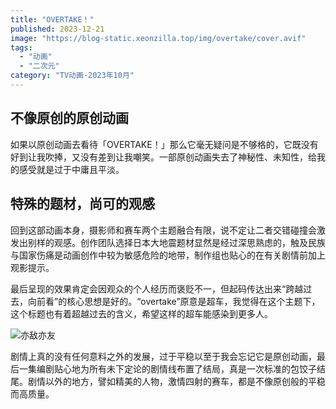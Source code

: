 ```yaml
---
title: "OVERTAKE！"
published: 2023-12-21
image: "https://blog-static.xeonzilla.top/img/overtake/cover.avif"
tags:
  - "动画"
  - "二次元"
category: "TV动画-2023年10月"
---
```

## 不像原创的原创动画
如果以原创动画去看待「OVERTAKE！」那么它毫无疑问是不够格的，它既没有好到让我吹捧，又没有差到让我嘲笑。一部原创动画失去了神秘性、未知性，给我的感受就是过于中庸且平淡。

## 特殊的题材，尚可的观感
回到这部动画本身，摄影师和赛车两个主题融合有限，说不定让二者交错碰撞会激发出别样的观感。创作团队选择日本大地震题材显然是经过深思熟虑的，触及民族与国家伤痛是动画创作中较为敏感危险的地带，制作组也贴心的在有关剧情前加上观影提示。

最后呈现的效果肯定会因观众的个人经历而褒贬不一，但起码传达出来“跨越过去，向前看”的核心思想是好的。“overtake”原意是超车，我觉得在这个主题下，这个标题也有着超越过去的含义，希望这样的超车能感染到更多人。

![亦敌亦友](https://blog-static.xeonzilla.top/img/overtake/01.avif "亦敌亦友")

剧情上真的没有任何意料之外的发展，过于平稳以至于我会忘记它是原创动画，最后一集编剧贴心地为所有未下定论的剧情线布置了结局，真是一次标准的包饺子结尾。剧情以外的地方，譬如精美的人物，激情四射的赛车，都是不像原创般的平稳而高质量。
